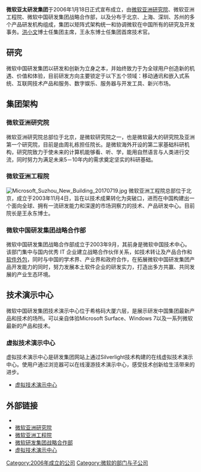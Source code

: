 {{unreferenced|time=2018-10-17T07:18:07+00:00}}
{{noteTA|G1=IT}}
{{Infobox company
| name = 微软亚太研发集团<br />微软（中国）有限公司
| name_en = Microsoft Asia-Pacific R&D Group
| logo = 
| logo_size = 
| logo_caption = 
| image = Microsoft China headquarters (20201130130825).jpg
| image_size = 
| image_caption = 微软中国总部
| former_name = 
| type = <!-- 僅限[[上市公司|上市公司]]或[[私人公司|私人公司]]。其它分類請放入內文。 -->
| trading_name = 
| native_name = 
| native_name_lang = <!-- 公司名稱原文語言的ISO 639-1代碼。例如填寫「ja」表示日語。 -->
| other_name = 
| traded_as = 
| ISIN = 
| local_code_name = CN
| local_code = 91110108600040399G
| fate = 
| predecessor = 
| successor = 
| foundation = <!-- {{Start date and age|df=yes|YYYY|MM|DD}} -->
| defunct = <!-- {{End date|YYYY|MM|DD}} -->
| location = [[北京市|北京市]][[海淀区|海淀区]][[中关村西区|中关村西区]]丹棱街5号
| locations = 
| area_served = 
| founder = 
| key_people = 
| industry = 
| products = 
| services = 
| revenue = 
| operating_income = 
| net_income = 
| aum = <!-- 僅適用於金融服務類公司。 -->
| assets = 
| equity = 
| owner = 
| num_employees = 
| num_employees_year = 
| parent = [[微软|微软]]
| divisions = 
| subsid = 
| homepage = {{URL|https://www.microsoft.com/zh-cn/ard/default.aspx}}
| slogan = 
| capital = 
| market_value = 
| P/E_ratio = 
| earnings_per_share = 
| net_asset_value = 
| accounting_period = 
| major_shareholder = 
| footnotes = 
}}
'''微软亚太研发集团'''于2006年1月18日正式宣布成立，由[[微软亚洲研究院|微软亚洲研究院]]、微软亚洲工程院、微软中国研发集团战略合作部，以及分布于北京、上海、深圳、苏州的多个产品研发机构组成，集团以矩阵式架构统一和协调微软在中国所有的研究及开发事务。[[洪小文|洪小文]]博士任集团主席，王永东博士任集团首席技术官。

== 研究 ==
微软中国研发集团以研发和创新为立身之本，并始终致力于为全球用户创造新的机遇、价值和体验，目前研发方向主要锁定于以下五个领域：移动通讯和嵌入式系统、互联网技术产品和服务、数字娱乐、服务器与开发工具、新兴市场。

== 集团架构 ==
=== 微软亚洲研究院 ===
{{main|微软亚洲研究院}}
微软亚洲研究院总部位于北京，是微软研究院之一，也是微软最大的研究院及亚洲第一个研究院，目前是由周礼栋担任院长。是微软海外开设的第二家基础科研机构，研究院致力于使未来的计算机能够看、听、学，能用自然语言与人类进行交流，同时努力为满足未来5－10年内的需求奠定坚实的科研基础。

=== 微软亚洲工程院 ===
[[File:Microsoft_Suzhou_New_Building_20170719.jpg|thumb]]
微软亚洲工程院总部位于北京，成立于2003年11月4日，旨在以技术成果转化为突破口，进而在中国构建出一个面向全球、拥有一流研发能力和深邃的市场洞察力的技术、产品研发中心。目前院长是王永东博士。

=== 微软中国研发集团战略合作部 ===   
微软中国研发集团战略合作部成立于2003年9月，其前身是微软中国技术中心。该部门集中与国内优秀 IT 企业建立战略合作伙伴关系，如技术转让及产品合作和[[软件外包|软件外包]]，同时与中国的学术界、产业界和政府合作，在拓展微软中国研发集团产品开发能力的同时，努力发展本土软件企业的研发实力，打造出多方共赢、共同发展的产业生态环境。

== 技术演示中心 ==
微软中国研发集团技术演示中心位于希格码大厦六层，是展示研发中国集团最新产品和技术的场所。可以亲自体验Microsoft Surface、Windows 7以及一系列微软最新的产品和技术。
=== 虚拟技术演示中心 ===
虚拟技术演示中心是研发集团网站上通过Silverlight技术构建的在线虚拟技术演示中心。使用户通过浏览器可以在线漫游技术演示中心，感受技术创新给生活带来的进步。
*[http://www.microsoft.com/china/crd/demoroom/index.mspx 虚拟技术演示中心] {{Wayback|url=http://www.microsoft.com/china/crd/demoroom/index.mspx |date=20160308005454 }}

== 外部链接 ==
*{{Official website|https://www.microsoft.com/zh-cn/ard}}
*[http://www.msra.cn/ 微软亚洲研究院] {{Wayback|url=http://www.msra.cn/ |date=20220222022301 }}
*[http://www.microsoft.com/china/crd/atc/ 微软亚洲工程院] {{Wayback|url=http://www.microsoft.com/china/crd/atc/ |date=20111211232234 }}
*[http://www.microsoft.com/china/crd/spg/default.mspx 微软研发集团战略合作部] {{Wayback|url=http://www.microsoft.com/china/crd/spg/default.mspx |date=20160309054752 }}
*[http://www.microsoft.com/china/crd/demoroom/index.mspx 虚拟技术演示中心] {{Wayback|url=http://www.microsoft.com/china/crd/demoroom/index.mspx |date=20160308005454 }}

[[Category:2006年成立的公司|Category:2006年成立的公司]]
[[Category:微软的部门与子公司|Category:微软的部门与子公司]]